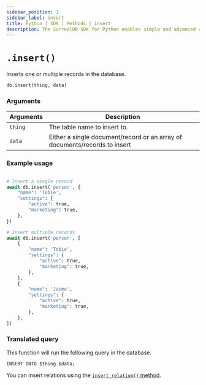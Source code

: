 ```yaml
---
sidebar_position: 1
sidebar_label: insert
title: Python | SDK | Methods | insert
description: The SurrealDB SDK for Python enables simple and advanced querying of a remote or embedded database.
---
```



# `.insert()`

Inserts one or multiple records in the database.

```python title="Method Syntax"
db.insert(thing, data)
```

### Arguments
<table>
    <thead>
        <tr>
            <th colspan="2" scope="col">Arguments</th>
            <th colspan="2" scope="col">Description</th>
        </tr>
    </thead>
    <tbody>
        <tr>
            <td colspan="2" scope="row" data-label="Arguments">
                <code>thing</code>
                <Label label="required" />
            </td>
            <td colspan="2" scope="row" data-label="Description">
                The table name to insert to.
            </td>
        </tr>
        <tr>
            <td colspan="2" scope="row" data-label="Arguments">
                <code>data</code>
            	<Label label="required" />
            </td>
            <td colspan="2" scope="row" data-label="Description">
                Either a single document/record or an array of documents/records to insert
            </td>
        </tr>
    </tbody>
</table>

### Example usage
```python

# Insert a single record
await db.insert('person', {
	"name": 'Tobie',
	"settings": {
		"active": true,
		"marketing": true,
	},
})

# Insert multiple records
await db.insert('person', [
	{
		"name": 'Tobie',
		"settings": {
			"active": true,
			"marketing": true,
		},
	},
	{
		"name": 'Jaime',
		"settings": {
			"active": true,
			"marketing": true,
		},
	},
])
```

### Translated query
This function will run the following query in the database.

```surql
INSERT INTO $thing $data;
```

You can insert relations using the [`insert_relation()` method](/docs/sdk/python/methods/insert_relation).